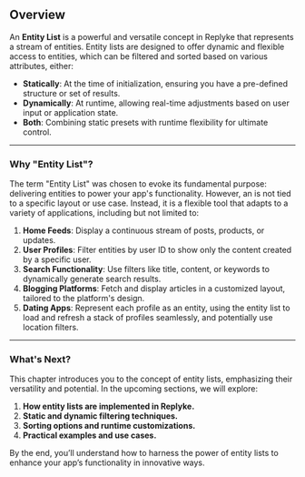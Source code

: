 ## Overview

An **Entity List** is a powerful and versatile concept in Replyke that represents a stream of entities. Entity lists are designed to offer dynamic and flexible access to entities, which can be filtered and sorted based on various attributes, either:

- **Statically**: At the time of initialization, ensuring you have a pre-defined structure or set of results.
- **Dynamically**: At runtime, allowing real-time adjustments based on user input or application state.
- **Both**: Combining static presets with runtime flexibility for ultimate control.

---

### **Why "Entity List"?**

The term "Entity List" was chosen to evoke its fundamental purpose: delivering entities to power your app's functionality. However, an  is not tied to a specific layout or use case. Instead, it is a flexible tool that adapts to a variety of applications, including but not limited to:

1.  **Home Feeds**: Display a continuous stream of posts, products, or updates.
2.  **User Profiles**: Filter entities by user ID to show only the content created by a specific user.
3.  **Search Functionality**: Use filters like title, content, or keywords to dynamically generate search results.
4.  **Blogging Platforms**: Fetch and display articles in a customized layout, tailored to the platform's design.
5.  **Dating Apps**: Represent each profile as an entity, using the entity list to load and refresh a stack of profiles seamlessly, and potentially use location filters.

---

### **What's Next?**

This chapter introduces you to the concept of entity lists, emphasizing their versatility and potential. In the upcoming sections, we will explore:

1.  **How entity lists are implemented in Replyke.**
2.  **Static and dynamic filtering techniques.**
3.  **Sorting options and runtime customizations.**
4.  **Practical examples and use cases.**

By the end, you’ll understand how to harness the power of entity lists to enhance your app’s functionality in innovative ways.
